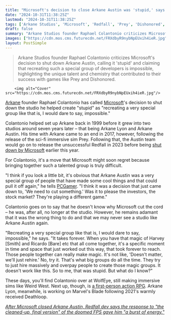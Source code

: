 ```yaml
---
title: "Microsoft's decision to close Arkane Austin was 'stupid,' says founder: 'Recreating a very special group like that is, I would dare to say, impossible'"
date: "2024-10-31T11:38:25Z"
lastmod: "2024-10-31T11:38:25Z"
tags: ['Arkane Studios', 'Microsoft', 'Redfall', 'Prey', 'Dishonored', 'Immersive Sim', 'Action RPG', 'First-Person', 'PC', 'Xbox']
draft: false
summary: "Arkane Studios founder Raphael Colantonio criticizes Microsoft's decision to shut down Arkane Austin, calling it 'stupid' and claiming that recreating such a special group of developers is impossible, highlighting the unique talent and chemistry that contributed to their success with games like Prey and Dishonored."
images: ["https://cdn.mos.cms.futurecdn.net/FRXdbyR9nybNpEUxih4ieR.jpg"]
layout: PostSimple
---
```

> Arkane Studios founder Raphael Colantonio criticizes Microsoft's decision to shut down Arkane Austin, calling it 'stupid' and claiming that recreating such a special group of developers is impossible, highlighting the unique talent and chemistry that contributed to their success with games like Prey and Dishonored.


        <img alt="Cover" src="https://cdn.mos.cms.futurecdn.net/FRXdbyR9nybNpEUxih4ieR.jpg"/>
        
[Arkane](https://www.gamesradar.com/tag/arkane-studios/) founder Raphael Colantonio has called [Microsoft](https://www.gamesradar.com/tag/microsoft/)'s decision to shut down the studio he helped create "stupid" as "recreating a very special group like that is, I would dare to say, impossible."

Colantonio helped set up Arkane back in 1999 before it grew into two studios around seven years later – that being Arkane Lyon and Arkane Austin. His time with Arkane came to an end in 2017, however, following the release of the sci-fi immersive sim Prey. Following that, the Austin team would go on to release the unsuccessful Redfall in 2023 before being [shut down by Microsoft](https://www.gamesradar.com/games/co-op/arkane-austin-goes-out-with-a-tribute-to-its-roots-as-redfalls-final-update-references-the-30-year-old-imm-sim-genre-it-championed-with-prey-and-dishonored/) earlier this year.

For Colantonio, it's a move that Microsoft might soon regret because bringing together such a talented group is truly difficult.

"I think if you look a little bit, it's obvious that Arkane Austin was a very special group of people that have made some cool things and that could pull it off again," he tells [PCGamer](https://www.pcgamer.com/games/microsoft-closing-arkane-austin-was-a-dumb-move-says-founder-and-former-president/?utm_campaign=socialflow&utm_source=twitter.com&utm_medium=social). "I think it was a decision that just came down to, 'We need to cut something.' Was it to please the investors, the stock market? They're playing a different game."

Colantonio goes on to say that he doesn't know why Microsoft cut the cord – he was, after all, no longer at the studio. However, he remains adamant that it was the wrong thing to do and that we may never see a studio like Arkane Austin again.

"Recreating a very special group like that is, I would dare to say, impossible," he says. "It takes forever. When you have that magic of Harvey [Smith] and Ricardo [Bare] etc that all come together, it's a specific moment in time and space that just worked out this way, that took forever to reach. Those people together can really make magic. It's not like, 'Doesn't matter, we'll just rehire.' No, try it. That's what big groups do all the time. They try to just hire massively and overpay people to create those magic groups. It doesn't work like this. So to me, that was stupid. But what do I know?"

These days, you'll find Colantonio over at WolfEye, still making immersive sims like Weird West. Next up, though, is [a first-person action RPG](https://www.gamesradar.com/games/action-rpg/ex-dishonored-devs-new-action-rpg-is-like-fallout-meets-dishonored-and-its-creative-director-says-it-hits-something-that-games-from-obsidian-are-pretty-good-at/). Arkane Lyon, meanwhile, is working on Marvel's Blade following 2021's warmly received Deathloop.

[<em>After Microsoft closed Arkane Austin, Redfall dev says the response to "the cleaned-up, final version" of the doomed FPS gave him "a burst of energy."</em>](https://www.gamesradar.com/games/fps/after-microsoft-closed-arkane-austin-redfall-dev-says-the-response-to-the-cleaned-up-final-version-of-the-doomed-fps-gave-him-a-burst-of-energy/)
        